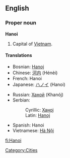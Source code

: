==English==
{{wikipedia}}
===Proper noun===
'''Hanoi'''

#Capital of [[Vietnam]].

====Translations====
{{top}}
*Bosnian: [[Hanoj#Bosnian|Hanoj]] {{m}}
*Chinese: [[河内]] (Hénèi)
*French: Hanoi
*Japanese: [[ハノイ]] (Hanoi)
{{mid}}
*Russian: [[Ханой]] (Khanój) {{m}}
*Serbian:
*:Cyrillic: [[Ханој#Serbian|Ханој]] {{m}}
*:Latin: [[Hanoj#Serbian|Hanoj]] {{m}}
*Spanish: Hanoi
*Vietnamese: [[Hà Nội]]
{{bottom}}

[[Category:Cities]]

[[fi:Hanoi]]